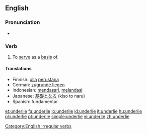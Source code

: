 ==English==
===Pronunciation===
*{{IPA|/ʌndəɻ'laɪ/}}

===Verb===
{{en-verb|underlies|underlying|underlay|underlain}}

# To [[serve]] as a [[basis]] of.

====Translations====
*Finnish: [[olla]] [[perustana]]
*German: [[zugrunde liegen]]
*Indonesian: [[dasar|mendasari]], [[landas|melandasi]]
*Japanese: [[基礎]]となる (kiso to naru)
*Spanish: fundamentar
[[Category:English irregular verbs]]

[[et:underlie]]
[[fa:underlie]]
[[io:underlie]]
[[id:underlie]]
[[it:underlie]]
[[hu:underlie]]
[[pl:underlie]]
[[pt:underlie]]
[[simple:underlie]]
[[vi:underlie]]
[[zh:underlie]]